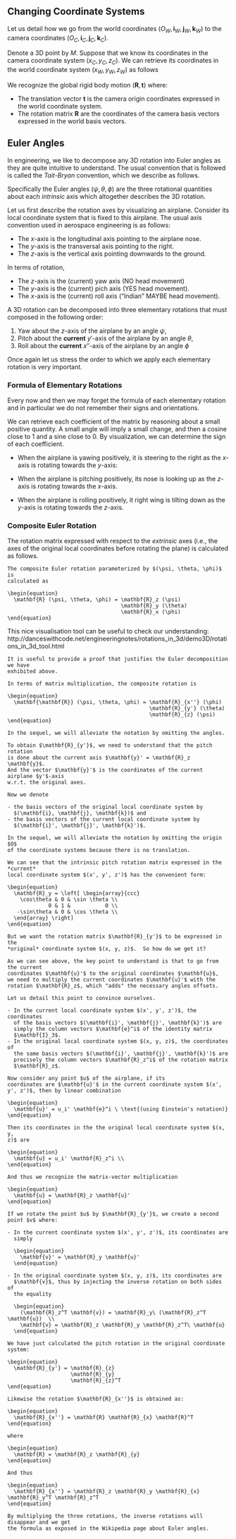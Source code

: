 ## Changing Coordinate Systems

Let us detail how we go from the world coordinates $(O_W, \mathbf{i}_W,
\mathbf{j}_W,\mathbf{k}_W)$ to the camera coordinates $(O_C, \mathbf{i}_C,
\mathbf{j}_C,\mathbf{k}_C)$.

Denote a 3D point by $M$. Suppose that we know its coordinates in the
camera coordinate system $(x_C, y_C, z_C)$. We can retrieve its
coordinates in the world coordinate system $(x_W, y_W, z_W)$ as
follows

\begin{equation}
  \begin{aligned}
  \overrightarrow{O_W M} &= \overrightarrow{O_W O_C} +
                            \overrightarrow{O_\textrm{C}M} \\
  %
  \overrightarrow{O_W M} &= \overrightarrow{O_W O_C} +
    x_C \mathbf{i}_C + y_C \mathbf{j}_C + z_C \mathbf{k}_C \\
  %
  \overrightarrow{O_W M} &= \overrightarrow{O_W O_C} +
  \left[ \begin{array}{c|c|c}
  \mathbf{i}_C & \mathbf{j}_C & \mathbf{k}_C
  \end{array} \right]
  %
  \left[ \begin{array}{c} x_C \\ y_C \\ z_C \end{array} \right] \\
  %
  \left[ \begin{array}{c} x_W \\ y_W \\ z_W \end{array} \right] &=
    \underbrace{\overrightarrow{O_W O_C}}_{\mathbf{t}} +
    %
    \underbrace{
      \left[ \begin{array}{c|c|c}
      \mathbf{i}_C & \mathbf{j}_C & \mathbf{k}_C
      \end{array} \right]
    }_{\mathbf{R}}
    %
    \left[ \begin{array}{c} x_C \\ y_C \\ z_C \end{array} \right] \\
  \end{aligned}
\end{equation}

We recognize the global rigid body motion $(\mathbf{R}, \mathbf{t})$
where:

- The translation vector $\mathbf{t}$ is the camera origin coordinates expressed
  in the world coordinate system.
- The rotation matrix $\mathbf{R}$ are the coordinates of the camera basis
  vectors expressed in the world basis vectors.

## Euler Angles

In engineering, we like to decompose any 3D rotation into Euler angles as they
are quite intuitive to understand. The usual convention that is followed is
called the *Tait-Bryan* convention, which we describe as follows.

Specifically the Euler angles $(\psi, \theta, \phi)$ are the three
rotational quantities about each *intrinsic* axis which altogether describes the
3D rotation.

Let us first describe the rotation axes by visualizing an airplane. Consider its
local coordinate system that is fixed to this airplane. The usual axis
convention used in aerospace engineering is as follows:

- The $x$-axis is the longitudinal axis pointing to the airplane
  nose.
- The $y$-axis is the transversal axis pointing to the right.
- The $z$-axis is the vertical axis pointing downwards to the
  ground.

In terms of rotation,

- The $z$-axis is the (current) yaw axis (NO head movement)
- The $y$-axis is the (current) pich axis (YES head movement).
- The $x$-axis is the (current) roll axis ("Indian" MAYBE head movement).

A 3D rotation can be decomposed into three elementary rotations that must
composed in the following order:

1. Yaw about the $z$-axis of the airplane by an angle $\psi$,
2. Pitch about the **current** $y'$-axis of the airplane by an angle $\theta$,
3. Roll about the **current** $x''$-axis of the airplane by an angle $\phi$

Once again let us stress the order to which we apply each elementary rotation is
very important.

### Formula of Elementary Rotations

Every now and then we may forget the formula of each elementary rotation and in
particular we do not remember their signs and orientations.

We can retrieve each coefficient of the matrix by reasoning about a small
positive quantity. A small angle will imply a small change, and then a cosine
close to 1 and a sine close to 0. By visualization, we can determine the sign of
each coefficient.

- When the airplane is yawing positively, it is steering to the right as the
  $x$-axis is rotating towards the $y$-axis:

  :::puzzle
  \begin{equation}
    \mathbf{R}_z(\psi) = \left[ \begin{array}{ccc}
      \cos\psi & -\sin\psi & 0 \\
      \sin\psi &  \cos\psi & 0 \\
             0 &         0 & 1 \\
    \end{array} \right]
  \end{equation}
  :::

- When the airplane is pitching positively, its nose is looking up as the
  $z$-axis is rotating towards the $x$-axis.

  :::puzzle
  \begin{equation}
    \mathbf{R}_y(\theta) = \left[ \begin{array}{ccc}
      \cos\theta & 0 & \sin \theta \\
               0 & 1 &           0 \\
     -\sin\theta & 0 & \cos \theta \\
    \end{array} \right]
  \end{equation}
  :::

- When the airplane is rolling positively, it right wing is tilting down as the
  $y$-axis is rotating towards the $z$-axis.

  :::puzzle
  \begin{equation}
    \mathbf{R}_x (\phi) = \left[ \begin{array}{ccc}
      1 &        0 &         0 \\
      0 & \cos\phi & -\sin\phi \\
      0 & \sin\phi &  \cos\phi \\
    \end{array} \right]
  \end{equation}
  :::

### Composite Euler Rotation

The rotation matrix expressed with respect to the *extrinsic* axes (i.e., the axes
of the original local coordinates before rotating the plane) is calculated as
follows.

:::puzzle
```proposition
The composite Euler rotation parameterized by $(\psi, \theta, \phi)$ is
calculated as

\begin{equation}
  \mathbf{R} (\psi, \theta, \phi) = \mathbf{R}_z (\psi)
                                    \mathbf{R}_y (\theta)
                                    \mathbf{R}_x (\phi)
\end{equation}
```
:::

This nice visualisation tool can be useful to check our understanding:
http://danceswithcode.net/engineeringnotes/rotations_in_3d/demo3D/rotations_in_3d_tool.html

```proof
It is useful to provide a proof that justifies the Euler decomposition we have
exhibited above.

In terms of matrix multiplication, the composite rotation is

\begin{equation}
  \mathbf{\mathbf{R}} (\psi, \theta, \phi) = \mathbf{R}_{x''} (\phi)
                                             \mathbf{R}_{y'} (\theta)
                                             \mathbf{R}_{z} (\psi)
\end{equation}

In the sequel, we will alleviate the notation by omitting the angles.

To obtain $\mathbf{R}_{y'}$, we need to understand that the pitch rotation
is done about the current axis $\mathbf{y}' = \mathbf{R}_z \mathbf{y}$.
And the vector $\mathbf{y}'$ is the coordinates of the current airplane $y'$-axis
w.r.t. the original axes.

Now we denote

- the basis vectors of the original local coordinate system by
  $(\mathbf{i}, \mathbf{j}, \mathbf{k})$ and
- the basis vectors of the current local coordinate system by
  $(\mathbf{i}', \mathbf{j}', \mathbf{k}')$.

In the sequel, we will alleviate the notation by omitting the origin $O$
of the coordinate systems because there is no translation.

We can see that the intrinsic pitch rotation matrix expressed in the *current*
local coordinate system $(x', y', z')$ has the convenient form:

\begin{equation}
  \mathbf{R}_y = \left[ \begin{array}{ccc}
    \cos\theta & 0 & \sin \theta \\
             0 & 1 &           0 \\
   -\sin\theta & 0 & \cos \theta \\
  \end{array} \right]
\end{equation}

But we want the rotation matrix $\mathbf{R}_{y'}$ to be expressed in the
*original* coordinate system $(x, y, z)$.  So how do we get it?

As we can see above, the key point to understand is that to go from the current
coordinates $\mathbf{u}'$ to the original coordinates $\mathbf{u}$,
we need to multiply the current coordinates $\mathbf{u}'$ with the
rotation $\mathbf{R}_z$, which "adds" the necessary angles offsets.

Let us detail this point to convince ourselves.

- In the current local coordinate system $(x', y', z')$, the coordinates
  of the basis vectors $(\mathbf{i}', \mathbf{j}', \mathbf{k}')$ are
  simply the column vectors $\mathbf{e}^i$ of the identity matrix
  $\mathbf{I}_3$.
- In the original local coordinate system $(x, y, z)$, the coordinates of
  the same basis vectors $(\mathbf{i}', \mathbf{j}', \mathbf{k}')$ are
  precisely the column vectors $\mathbf{R}_z^i$ of the rotation matrix
  $\mathbf{R}_z$.

Now consider any point $u$ of the airplane, if its
coordinates are $\mathbf{u}'$ in the current coordinate system $(x',
y', z')$, then by linear combination

\begin{equation}
  \mathbf{u}' = u_i' \mathbf{e}^i \ \text{(using Einstein's notation)}
\end{equation}

Then its coordinates in the the original local coordinate system $(x, y,
z)$ are

\begin{equation}
  \mathbf{u} = u_i' \mathbf{R}_z^i \\
\end{equation}

And thus we recognize the matrix-vector multiplication

\begin{equation}
  \mathbf{u} = \mathbf{R}_z \mathbf{u}'
\end{equation}

If we rotate the point $u$ by $\mathbf{R}_{y'}$, we create a second
point $v$ where:

- In the current coordinate system $(x', y', z')$, its coordinates are
  simply

  \begin{equation}
    \mathbf{v}' = \mathbf{R}_y \mathbf{u}'
  \end{equation}

- In the original coordinate system $(x, y, z)$, its coordinates are
  $\mathbf{v}$, thus by injecting the inverse rotation on both sides of
  the equality

  \begin{equation}
    (\mathbf{R}_z^T \mathbf{v}) = \mathbf{R}_y\ (\mathbf{R}_z^T \mathbf{u})  \\
    \mathbf{v} = \mathbf{R}_z \mathbf{R}_y \mathbf{R}_z^T\ \mathbf{u}
  \end{equation}

We have just calculated the pitch rotation in the original coordinate system:

\begin{equation}
  \mathbf{R}_{y'} = \mathbf{R}_{z}
                    \mathbf{R}_{y}
                    \mathbf{R}_{z}^T
\end{equation}

Likewise the rotation $\mathbf{R}_{x''}$ is obtained as:

\begin{equation}
  \mathbf{R}_{x''} = \mathbf{R} \mathbf{R}_{x} \mathbf{R}^T
\end{equation}

where

\begin{equation}
  \mathbf{R} = \mathbf{R}_z \mathbf{R}_{y}
\end{equation}

And thus

\begin{equation}
  \mathbf{R}_{x''} = \mathbf{R}_z \mathbf{R}_y \mathbf{R}_{x} \mathbf{R}_y^T \mathbf{R}_z^T
\end{equation}

By multiplying the three rotations, the inverse rotations will disappear and we get
the formula as exposed in the Wikipedia page about Euler angles.
```
